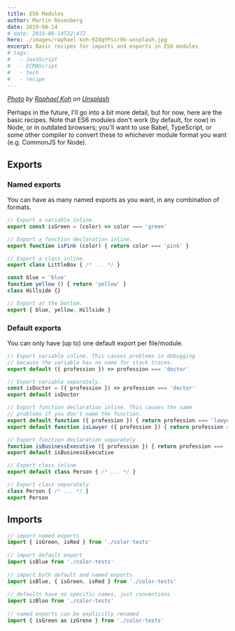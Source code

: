 ```yaml
---
title: ES6 Modules
author: Martin Rosenberg
date: 2019-08-14
# date: 2019-08-14T22:47Z
hero: ./images/raphael-koh-92dgYPsir9k-unsplash.jpg
excerpt: Basic recipes for imports and exports in ES6 modules
# tags:
#   - JavaScript
#   - ECMAScript
#   - tech
#   - recipe
---
```


_[Photo] by [Raphael Koh] on [Unsplash]_

[Photo]: https://unsplash.com/photos/92dgYPsir9k
[Raphael Koh]: https://unsplash.com/@dreamevile?utm_source=unsplash&utm_medium=referral&utm_campaign=photographer-credit&utm_content=creditCopyText
[Unsplash]: https://unsplash.com/s/photos/modular?utm_source=unsplash&utm_medium=referral&utm_campaign=photographer-credit&utm_content=creditCopyText

Perhaps in the future, I'll go into a bit more detail, but for now, here are the basic recipes. Note that ES6 modules don't work (by default, for now) in Node, or in outdated browsers; you'll want to use Babel, TypeScript, or some other compiler to convert these to whichever module format you want (e.g. CommonJS for Node).

## Exports

### Named exports

You can have as many named exports as you want, in any combination of formats.

```js
// Export a variable inline.
export const isGreen = (color) => color === 'green'

// Export a function declaration inline.
export function isPink (color) { return color === 'pink' }

// Export a class inline.
export class LittleBox { /* ... */ }

const blue = 'blue'
function yellow () { return 'yellow' }
class Hillside {}

// Export at the bottom.
export { blue, yellow, Hillside }
```

### Default exports

You can only have (up to) one default export per file/module.

```js
// Export variable inline. This causes problems in debugging
// because the variable has no name for stack traces.
export default ({ profession }) => profession === 'doctor'

// Export variable separately.
const isDoctor = ({ profession }) => profession === 'doctor'
export default isDoctor

// Export function declaration inline. This causes the same
// problems if you don't name the function.
export default function ({ profession }) { return profession === 'lawyer' }
export default function isLawyer ({ profession }) { return profession === 'lawyer' }

// Export function declaration separately
function isBusinessExecutive ({ profession }) { return profession === 'business executive' }
export default isBusinessExecutive

// Export class inline
export default class Person { /* ... */ }

// Export class separately
class Person { /* ... */ }
export Person
```

## Imports

```js
// import named exports
import { isGreen, isRed } from './color-tests'
​
// import default export
import isBlue from './color-tests'
​
// import both default and named exports
import isBlue, { isGreen, isRed } from './color-tests'
​
// defaults have no specific names, just conventions
import izBloo from './color-tests'
​
// named exports can be explicitly renamed
import { isGreen as izGrene } from './color-tests'
```
